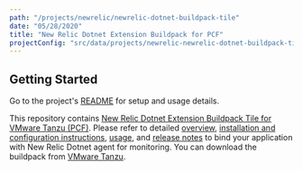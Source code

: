 ```yaml
---
path: "/projects/newrelic/newrelic-dotnet-buildpack-tile"
date: "05/28/2020"
title: "New Relic Dotnet Extension Buildpack for PCF"
projectConfig: "src/data/projects/newrelic-newrelic-dotnet-buildpack-tile.json"
---
```


## Getting Started

Go to the project's [README](https://github.com/newrelic/newrelic-dotnet-buildpack-tile#readme) for setup and usage details.

This repository contains [New Relic Dotnet Extension Buildpack Tile for VMware Tanzu (PCF)](https://network.pivotal.io/products/new-relic-dotnet-buildpack/). Please refer to detailed [overview](https://docs.pivotal.io/partners/new-relic-dotnet-buildpack/index.html), [installation and configuration instructions](https://docs.pivotal.io/partners/new-relic-dotnet-buildpack/installing.html), [usage](https://docs.pivotal.io/partners/new-relic-dotnet-buildpack/using.html), and [release notes](https://docs.pivotal.io/partners/new-relic-dotnet-buildpack/release-notes.html) to bind your application with New Relic Dotnet agent for monitoring. You can download the buildpack from [VMware Tanzu](https://tanzu.vmware.com/tanzu).
